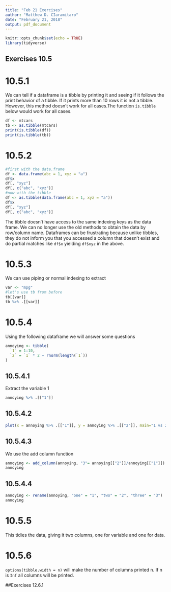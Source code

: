 ```yaml
---
title: "Feb 21 Exercises"
author: "Matthew D. CIaramitaro"
date: "February 21, 2018"
output: pdf_document
---
```


```r
knitr::opts_chunk$set(echo = TRUE)
library(tidyverse)
```

## Exercises 10.5
<h1>10.5.1</h1>
We can tell if a dataframe is a tibble by printing it and seeing if it follows the print behavior of a tibble. If it prints more than 10 rows it is not a tibble. However, this method doesn't work for all cases.The function `is.tibble` below would work for all cases.
```r
df <- mtcars
tb <- as.tibble(mtcars)
print(is.tibble(df))
print(is.tibble(tb))
```
<h1>10.5.2</h1>
```r
#first with the data.frame
df <- data.frame(abc = 1, xyz = "a")
df$x
df[, "xyz"]
df[, c("abc", "xyz")]
#now with the tibble
df <- as.tibble(data.frame(abc = 1, xyz = "a"))
df$x
df[, "xyz"]
df[, c("abc", "xyz")]
```
The tibble doesn't have access to the same indexing keys as the data frame. We can no longer use the old methods to obtain the data by row/column name.
Dataframes can be frustrating because unlike tibbles, they do not inform you that you accessed a column that doesn't exist and do partial matches like `df$x` yielding `df$xyz` in the above.

<h1>10.5.3</h1>
We can use piping or normal indexing to extract 
```r
var <- "mpg"
#let's use tb from before
tb[[var]]
tb %>% .[[var]]
```
<h1>10.5.4</h1>
Using the following dataframe we will answer some questions
```r
annoying <- tibble(
  `1` = 1:10,
  `2` = `1` * 2 + rnorm(length(`1`))
)
```
<h2>10.5.4.1</h2>
Extract the variable 1
```r
annoying %>% .[["1"]]
```
<h2>10.5.4.2</h2>
```r
plot(x = annoying %>% .[["1"]], y = annoying %>% .[["2"]], main="1 vs 2 scatterplot", type="p", xlab = "1", ylab = "2")
```
<h2>10.5.4.3</h2>
We use the add column function
```r
annoying <- add_column(annoying, "3"= annoying[["2"]]/annoying[["1"]])
annoying
```
<h2>10.5.4.4</h2>
```r
annoying <- rename(annoying, "one" = "1", "two" = "2", "three" = "3")
annoying
```
<h1>10.5.5</h1>
This tidies the data, giving it two columns, one for variable and one for data.

<h1>10.5.6</h1>
`options(tibble.width = n)` will make the number of columns printed n. If n is `Inf` all columns will be printed.

##Exercises 12.6.1


